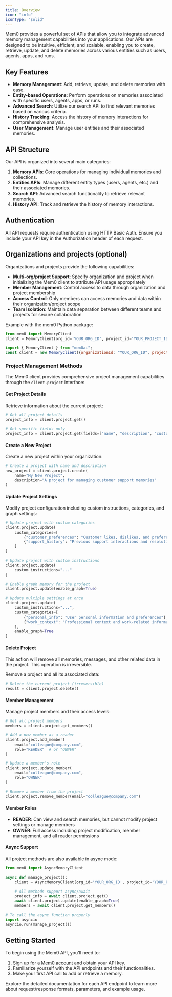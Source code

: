 ```yaml
---
title: Overview
icon: "info"
iconType: "solid"
---
```


<Snippet file="async-memory-add.mdx" />

Mem0 provides a powerful set of APIs that allow you to integrate advanced memory management capabilities into your applications. Our APIs are designed to be intuitive, efficient, and scalable, enabling you to create, retrieve, update, and delete memories across various entities such as users, agents, apps, and runs.

## Key Features

- **Memory Management**: Add, retrieve, update, and delete memories with ease.
- **Entity-based Operations**: Perform operations on memories associated with specific users, agents, apps, or runs.
- **Advanced Search**: Utilize our search API to find relevant memories based on various criteria.
- **History Tracking**: Access the history of memory interactions for comprehensive analysis.
- **User Management**: Manage user entities and their associated memories.

## API Structure

Our API is organized into several main categories:

1. **Memory APIs**: Core operations for managing individual memories and collections.
2. **Entities APIs**: Manage different entity types (users, agents, etc.) and their associated memories.
3. **Search API**: Advanced search functionality to retrieve relevant memories.
4. **History API**: Track and retrieve the history of memory interactions.

## Authentication

All API requests require authentication using HTTP Basic Auth. Ensure you include your API key in the Authorization header of each request.

## Organizations and projects (optional)

Organizations and projects provide the following capabilities:

- **Multi-org/project Support**: Specify organization and project when initializing the Mem0 client to attribute API usage appropriately
- **Member Management**: Control access to data through organization and project membership
- **Access Control**: Only members can access memories and data within their organization/project scope
- **Team Isolation**: Maintain data separation between different teams and projects for secure collaboration

Example with the mem0 Python package:

<Tabs>
  <Tab title="Python">

```python
from mem0 import MemoryClient
client = MemoryClient(org_id='YOUR_ORG_ID', project_id='YOUR_PROJECT_ID')
```

  </Tab>

  <Tab title="Node.js">

```javascript
import { MemoryClient } from "mem0ai";
const client = new MemoryClient({organizationId: "YOUR_ORG_ID", projectId: "YOUR_PROJECT_ID"});
```

  </Tab>
</Tabs>

### Project Management Methods

The Mem0 client provides comprehensive project management capabilities through the `client.project` interface:

#### Get Project Details

Retrieve information about the current project:

```python
# Get all project details
project_info = client.project.get()

# Get specific fields only
project_info = client.project.get(fields=["name", "description", "custom_categories"])
```

#### Create a New Project

Create a new project within your organization:

```python
# Create a project with name and description
new_project = client.project.create(
    name="My New Project",
    description="A project for managing customer support memories"
)
```

#### Update Project Settings

Modify project configuration including custom instructions, categories, and graph settings:

```python
# Update project with custom categories
client.project.update(
    custom_categories=[
        {"customer_preferences": "Customer likes, dislikes, and preferences"},
        {"support_history": "Previous support interactions and resolutions"}
    ]
)

# Update project with custom instructions
client.project.update(
    custom_instructions="..."
)

# Enable graph memory for the project
client.project.update(enable_graph=True)

# Update multiple settings at once
client.project.update(
    custom_instructions="...",
    custom_categories=[
        {"personal_info": "User personal information and preferences"},
        {"work_context": "Professional context and work-related information"}
    ],
    enable_graph=True
)
```

#### Delete Project

<Note>
This action will remove all memories, messages, and other related data in the project. This operation is irreversible.
</Note>

Remove a project and all its associated data:

```python
# Delete the current project (irreversible)
result = client.project.delete()
```

#### Member Management

Manage project members and their access levels:

```python
# Get all project members
members = client.project.get_members()

# Add a new member as a reader
client.project.add_member(
    email="colleague@company.com",
    role="READER"  # or "OWNER"
)

# Update a member's role
client.project.update_member(
    email="colleague@company.com",
    role="OWNER"
)

# Remove a member from the project
client.project.remove_member(email="colleague@company.com")
```

#### Member Roles

- **READER**: Can view and search memories, but cannot modify project settings or manage members
- **OWNER**: Full access including project modification, member management, and all reader permissions

#### Async Support

All project methods are also available in async mode:

```python
from mem0 import AsyncMemoryClient

async def manage_project():
    client = AsyncMemoryClient(org_id='YOUR_ORG_ID', project_id='YOUR_PROJECT_ID')

    # All methods support async/await
    project_info = await client.project.get()
    await client.project.update(enable_graph=True)
    members = await client.project.get_members()

# To call the async function properly
import asyncio
asyncio.run(manage_project())
```

## Getting Started

To begin using the Mem0 API, you'll need to:

1. Sign up for a [Mem0 account](https://app.mem0.ai) and obtain your API key.
2. Familiarize yourself with the API endpoints and their functionalities.
3. Make your first API call to add or retrieve a memory.

Explore the detailed documentation for each API endpoint to learn more about request/response formats, parameters, and example usage.

